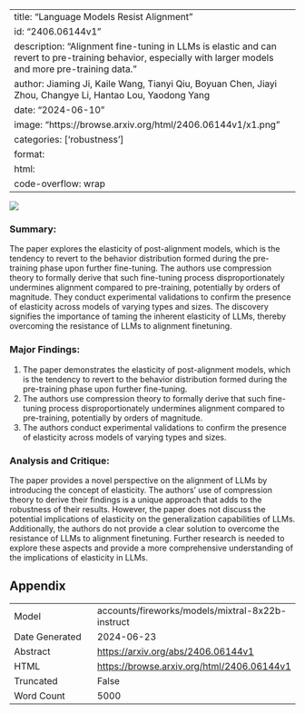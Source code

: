 
---
title: "Language Models Resist Alignment"
id: "2406.06144v1"
description: "Alignment fine-tuning in LLMs is elastic and can revert to pre-training behavior, especially with larger models and more pre-training data."
author: Jiaming Ji, Kaile Wang, Tianyi Qiu, Boyuan Chen, Jiayi Zhou, Changye Li, Hantao Lou, Yaodong Yang
date: "2024-06-10"
image: "https://browse.arxiv.org/html/2406.06144v1/x1.png"
categories: ['robustness']
format:
  html:
    code-overflow: wrap
---

![](https://browse.arxiv.org/html/2406.06144v1/x1.png)

### Summary:

The paper explores the elasticity of post-alignment models, which is the tendency to revert to the behavior distribution formed during the pre-training phase upon further fine-tuning. The authors use compression theory to formally derive that such fine-tuning process disproportionately undermines alignment compared to pre-training, potentially by orders of magnitude. They conduct experimental validations to confirm the presence of elasticity across models of varying types and sizes. The discovery signifies the importance of taming the inherent elasticity of LLMs, thereby overcoming the resistance of LLMs to alignment finetuning.

### Major Findings:

1. The paper demonstrates the elasticity of post-alignment models, which is the tendency to revert to the behavior distribution formed during the pre-training phase upon further fine-tuning.
2. The authors use compression theory to formally derive that such fine-tuning process disproportionately undermines alignment compared to pre-training, potentially by orders of magnitude.
3. The authors conduct experimental validations to confirm the presence of elasticity across models of varying types and sizes.

### Analysis and Critique:

The paper provides a novel perspective on the alignment of LLMs by introducing the concept of elasticity. The authors' use of compression theory to derive their findings is a unique approach that adds to the robustness of their results. However, the paper does not discuss the potential implications of elasticity on the generalization capabilities of LLMs. Additionally, the authors do not provide a clear solution to overcome the resistance of LLMs to alignment finetuning. Further research is needed to explore these aspects and provide a more comprehensive understanding of the implications of elasticity in LLMs.

## Appendix

|          |          |
|----------|----------|
| Model     | accounts/fireworks/models/mixtral-8x22b-instruct       |
| Date Generated     | 2024-06-23       |
| Abstract | [https://arxiv.org/abs/2406.06144v1](https://arxiv.org/abs/2406.06144v1)        |
| HTML     | [https://browse.arxiv.org/html/2406.06144v1](https://browse.arxiv.org/html/2406.06144v1)       |
| Truncated       | False       |
| Word Count       | 5000       |